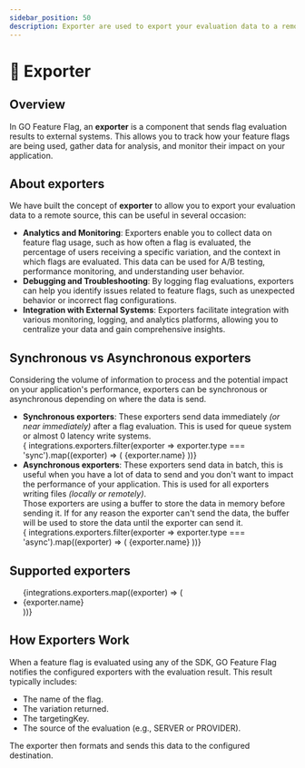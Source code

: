 ```yaml
---
sidebar_position: 50
description: Exporter are used to export your evaluation data to a remote source.
---
```


# 🚚 Exporter

## Overview
In GO Feature Flag, an **exporter** is a component that sends flag evaluation results to external systems.
This allows you to track how your feature flags are being used, gather data for analysis, and monitor their impact on your application.

## About exporters
We have built the concept of **exporter** to allow you to export your evaluation data to a remote source, this can be useful in several occasion:
- **Analytics and Monitoring**: Exporters enable you to collect data on feature flag usage, such as how often a flag is evaluated, the percentage of users receiving a specific variation, and the context in which flags are evaluated. This data can be used for A/B testing, performance monitoring, and understanding user behavior.
- **Debugging and Troubleshooting**: By logging flag evaluations, exporters can help you identify issues related to feature flags, such as unexpected behavior or incorrect flag configurations.
- **Integration with External Systems**: Exporters facilitate integration with various monitoring, logging, and analytics platforms, allowing you to centralize your data and gain comprehensive insights.

## Synchronous vs Asynchronous exporters
Considering the volume of information to process and the potential impact on your application's performance, exporters can be synchronous or asynchronous depending on where the data is send.

<ul>
  <li>
    <span><strong>Synchronous exporters</strong>: These exporters send data immediately <i>(or near immediately)</i> after a flag evaluation. This is used for queue system or almost 0 latency write systems.</span>
    <div className="flex gap-x-1 mt-1">
      {
        integrations.exporters.filter(exporter => exporter.type === 'sync').map((exporter) => (
          <span className="inline-flex items-center rounded-md bg-gray-50 px-2 py-1 text-xs font-medium text-gray-600 ring-1 ring-inset ring-gray-500/10">{exporter.name}</span>
        ))}
    </div>
  </li>
  <li className={"pt-5"}>
    <span><strong>Asynchronous exporters</strong>: These exporters send data in batch, this is useful when you have a lot of data to send and you don't want to impact the performance of your application. This is used for all exporters writing files <i>(locally or remotely)</i>.</span>
    <br /><span>Those exporters are using a buffer to store the data in memory before sending it. If for any reason the exporter can't send the data, the buffer will be used to store the data until the exporter can send it.</span>
    <div className="flex gap-x-1 mt-1">
      {
        integrations.exporters.filter(exporter => exporter.type === 'async').map((exporter) => (
          <span className="inline-flex items-center rounded-md bg-gray-50 px-2 py-1 text-xs font-medium text-gray-600 ring-1 ring-inset ring-gray-500/10">{exporter.name}</span>
        ))}
    </div>
  </li>
</ul>

## Supported exporters

<ul>
  {integrations.exporters.map((exporter) => (
    <li>{exporter.name}</li>
  ))}
</ul>

## How Exporters Work

When a feature flag is evaluated using any of the SDK, GO Feature Flag notifies the configured exporters with the evaluation result. This result typically includes:

- The name of the flag.
- The variation returned.
- The targetingKey.
- The source of the evaluation (e.g., SERVER or PROVIDER).

The exporter then formats and sends this data to the configured destination.